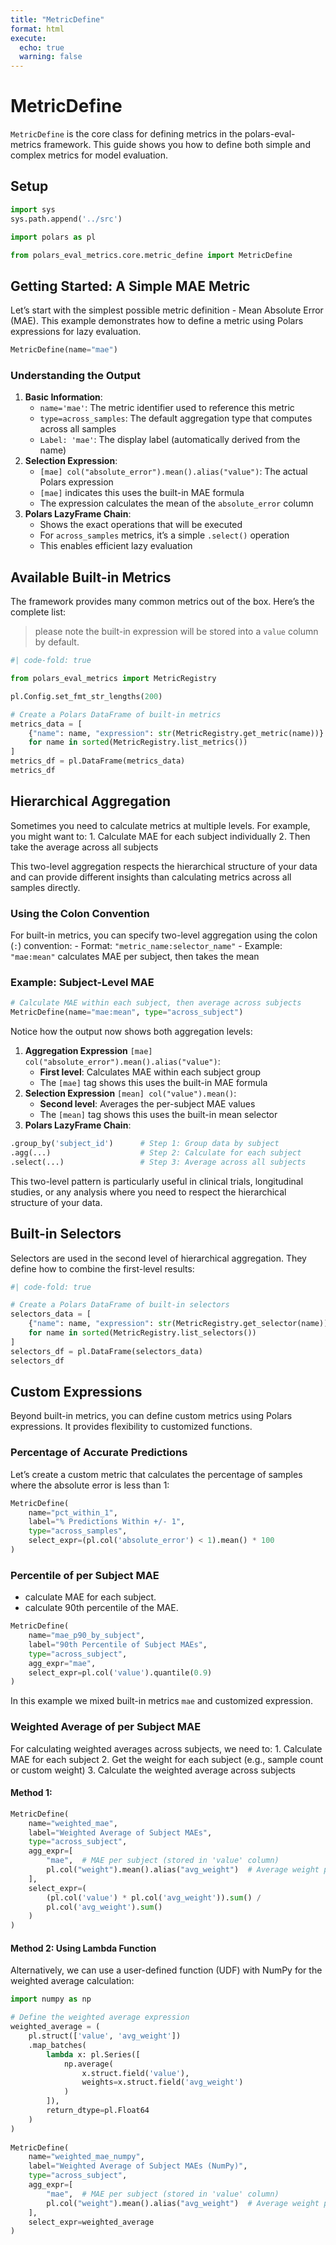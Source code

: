 ```yaml
---
title: "MetricDefine"
format: html
execute:
  echo: true
  warning: false
---
```


# MetricDefine

`MetricDefine` is the core class for defining metrics in the polars-eval-metrics framework. This guide shows you how to define both simple and complex metrics for model evaluation.

## Setup

```python
import sys
sys.path.append('../src')

import polars as pl 

from polars_eval_metrics.core.metric_define import MetricDefine
```

## Getting Started: A Simple MAE Metric

Let's start with the simplest possible metric definition - Mean Absolute Error (MAE). This example demonstrates how to define a metric using Polars expressions for lazy evaluation.

```python
MetricDefine(name="mae")
```

### Understanding the Output

1. **Basic Information**:
   - `name='mae'`: The metric identifier used to reference this metric
   - `type=across_samples`: The default aggregation type that computes across all samples
   - `Label: 'mae'`: The display label (automatically derived from the name)

2. **Selection Expression**:
   - `[mae] col("absolute_error").mean().alias("value")`: The actual Polars expression
   - `[mae]` indicates this uses the built-in MAE formula
   - The expression calculates the mean of the `absolute_error` column

3. **Polars LazyFrame Chain**:
   - Shows the exact operations that will be executed
   - For `across_samples` metrics, it's a simple `.select()` operation
   - This enables efficient lazy evaluation

## Available Built-in Metrics

The framework provides many common metrics out of the box. Here's the complete list:

> please note the built-in expression will be stored into a `value` column by default. 

```python
#| code-fold: true

from polars_eval_metrics import MetricRegistry

pl.Config.set_fmt_str_lengths(200)

# Create a Polars DataFrame of built-in metrics
metrics_data = [
    {"name": name, "expression": str(MetricRegistry.get_metric(name))} 
    for name in sorted(MetricRegistry.list_metrics())
]
metrics_df = pl.DataFrame(metrics_data)
metrics_df
```

## Hierarchical Aggregation

Sometimes you need to calculate metrics at multiple levels. For example, you might want to:
1. Calculate MAE for each subject individually
2. Then take the average across all subjects

This two-level aggregation respects the hierarchical structure of your data and can provide different insights than calculating metrics across all samples directly.

### Using the Colon Convention

For built-in metrics, you can specify two-level aggregation using the colon (`:`) convention:
- Format: `"metric_name:selector_name"`
- Example: `"mae:mean"` calculates MAE per subject, then takes the mean

### Example: Subject-Level MAE

```python
# Calculate MAE within each subject, then average across subjects
MetricDefine(name="mae:mean", type="across_subject")
```

Notice how the output now shows both aggregation levels:

1. **Aggregation Expression** `[mae] col("absolute_error").mean().alias("value")`:
   - **First level**: Calculates MAE within each subject group
   - The `[mae]` tag shows this uses the built-in MAE formula

2. **Selection Expression** `[mean] col("value").mean()`:
   - **Second level**: Averages the per-subject MAE values
   - The `[mean]` tag shows this uses the built-in mean selector

3. **Polars LazyFrame Chain**:

```python
.group_by('subject_id')      # Step 1: Group data by subject
.agg(...)                    # Step 2: Calculate for each subject
.select(...)                 # Step 3: Average across all subjects
```

This two-level pattern is particularly useful in clinical trials, longitudinal studies, or any analysis where you need to respect the hierarchical structure of your data.

## Built-in Selectors

Selectors are used in the second level of hierarchical aggregation. They define how to combine the first-level results:

```python
#| code-fold: true

# Create a Polars DataFrame of built-in selectors
selectors_data = [
    {"name": name, "expression": str(MetricRegistry.get_selector(name))} 
    for name in sorted(MetricRegistry.list_selectors())
]
selectors_df = pl.DataFrame(selectors_data)
selectors_df
```

## Custom Expressions

Beyond built-in metrics, you can define custom metrics using Polars expressions. 
It provides flexibility to customized functions.

### Percentage of Accurate Predictions

Let's create a custom metric that calculates the percentage of samples where the absolute error is less than 1:

```python
MetricDefine(
    name="pct_within_1",
    label="% Predictions Within +/- 1",
    type="across_samples",
    select_expr=(pl.col('absolute_error') < 1).mean() * 100
)
```

### Percentile of per Subject MAE

- calculate MAE for each subject. 
- calculate 90th percentile of the MAE.

```python
MetricDefine(
    name="mae_p90_by_subject",
    label="90th Percentile of Subject MAEs",
    type="across_subject",
    agg_expr="mae",
    select_expr=pl.col('value').quantile(0.9)
)
```

In this example we mixed built-in metrics `mae` and 
customized expression. 

### Weighted Average of per Subject MAE

For calculating weighted averages across subjects, we need to:
1. Calculate MAE for each subject
2. Get the weight for each subject (e.g., sample count or custom weight)
3. Calculate the weighted average across subjects

#### Method 1: 

```python
MetricDefine(
    name="weighted_mae",
    label="Weighted Average of Subject MAEs",
    type="across_subject",
    agg_expr=[
        "mae",  # MAE per subject (stored in 'value' column)
        pl.col("weight").mean().alias("avg_weight")  # Average weight per subject
    ],
    select_expr=(
        (pl.col('value') * pl.col('avg_weight')).sum() / 
        pl.col('avg_weight').sum()
    )
)
```

#### Method 2: Using Lambda Function
Alternatively, we can use a user-defined function (UDF) with NumPy for the weighted average calculation:

```python
import numpy as np

# Define the weighted average expression
weighted_average = (
    pl.struct(['value', 'avg_weight'])
    .map_batches(
        lambda x: pl.Series([
            np.average(
                x.struct.field('value'), 
                weights=x.struct.field('avg_weight')
            )
        ]),
        return_dtype=pl.Float64
    )
)
    
MetricDefine(
    name="weighted_mae_numpy",
    label="Weighted Average of Subject MAEs (NumPy)",
    type="across_subject",
    agg_expr=[
        "mae",  # MAE per subject (stored in 'value' column)
        pl.col("weight").mean().alias("avg_weight")  # Average weight per subject
    ],
    select_expr=weighted_average
)
```

